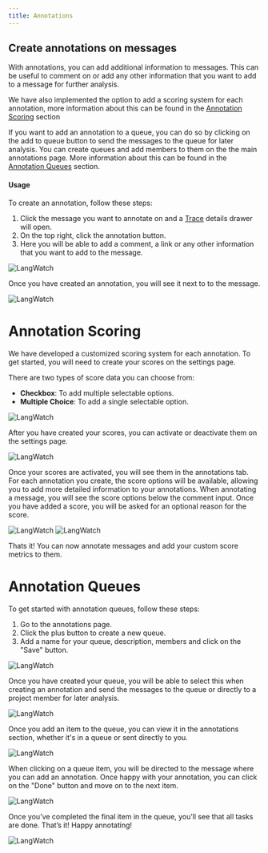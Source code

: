```yaml
---
title: Annotations
---
```


## Create annotations on messages

With annotations, you can add additional information to messages. This can be useful to comment on or add any other information that you want to add to a message for further analysis.

We have also implemented the option to add a scoring system for each annotation, more information about this can be found in the [Annotation Scoring](/features/annotations#annotation-scoring) section

If you want to add an annotation to a queue, you can do so by clicking on the add to queue button to send the messages to the queue for later analysis. You can create queues and add members to them on the the main annotations page. More information about this can be found in the [Annotation Queues](/features/annotations#annotation-queues) section.



#### Usage

To create an annotation, follow these steps:

1) Click the message you want to annotate on and a [Trace](/concepts#traces) details drawer will open.
2) On the top right, click the annotation button.
3) Here you will be able to add a comment, a link or any other information that you want to add to the message.


<img className="block" src="/images/annotations-trace.png" alt="LangWatch" />


Once you have created an annotation, you will see it next to to the message.


<img className="block" src="/images/annotations-comment.png" alt="LangWatch" />


# Annotation Scoring

We have developed a customized scoring system for each annotation. To get started, you will need to create your scores on the settings page.

There are two types of score data you can choose from:

- **Checkbox**: To add multiple selectable options.
- **Multiple Choice**: To add a single selectable option.


<img className="block" src="/images/annotation-add-score.png" alt="LangWatch" />

After you have created your scores, you can activate or deactivate them on the settings page.

<img className="block" src="/images/annotation-view-scores.png" alt="LangWatch" />

Once your scores are activated, you will see them in the annotations tab. For each annotation you create, the score options will be available, allowing you to add more detailed information to your annotations.
When annotating a message, you will see the score options below the comment input. Once you have added a score, you will be asked for an optional reason for the score.

<div style={{ display: 'flex', gap: '20px', alignItems: 'flex-start' }}>
  <img className="block" src="/images/annotation-score-selection.png" alt="LangWatch" style={{ flex: 1 }} />
  <img className="block" src="/images/annotation-score-reason.png" alt="LangWatch" style={{ flex: 1 }} />
</div>

Thats it! You can now annotate messages and add your custom score metrics to them.



# Annotation Queues

To get started with annotation queues, follow these steps:

1) Go to the annotations page.
2) Click the plus button to create a new queue.
3) Add a name for your queue, description, members and click on the "Save" button.

<img className="block" src="/images/annotations-create-queue.png" alt="LangWatch" />

Once you have created your queue, you will be able to select this when creating an annotation and send the messages to the queue or directly to a project member for later analysis.

<img className="block" src="/images/annotation-add-to-queue.png" alt="LangWatch" />

Once you add an item to the queue, you can view it in the annotations section, whether it's in a queue or sent directly to you.

<img className="block" src="/images/annotation-queues.png" alt="LangWatch" />

When clicking on a queue item, you will be directed to the message where you can add an annotation. Once happy with your annotation, you can click on the "Done" button and move on to the next item.

<img className="block" src="/images/annotation-queue-items.png" alt="LangWatch" />

Once you’ve completed the final item in the queue, you’ll see that all tasks are done. That’s it! Happy annotating!

<img className="block" src="/images/annotation-queue-items-complete.png" alt="LangWatch" />

















